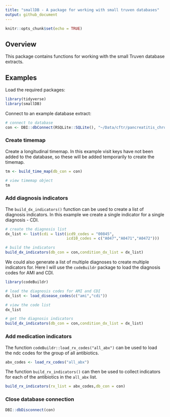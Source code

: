 ```yaml
---
title: "smallDB - A package for working with small truven databases"
output: github_document
---
```


```r
knitr::opts_chunk$set(echo = TRUE)
```

## Overview

This package contains functions for working with the small Truven database extracts.


## Examples

Load the required packages:
```r
library(tidyverse)
library(smallDB)
```

Connect to an example database extract:
```r
# connect to database
con <- DBI::dbConnect(RSQLite::SQLite(), "~/Data/cftr/pancreatitis_chronic.db")
```

### Create timemap

Create a longitudinal timemap. In this example visit keys have not been added to the database,
so these will be added temporarily to create the timemap.

```r
tm <- build_time_map(db_con = con)

# view timemap object
tm

```

### Add diagnosis indicators

The `build_dx_indicators()` function can be used to create a list of diagnosis indicators. In this example we create a single indicator for a single diagnosis - CDI.

```r

# create the diagnosis list
dx_list <- list(cdi = list(icd9_codes = "00845",
                           icd10_codes = c("A047","A0471","A0472")))

# build the indicators
build_dx_indicators(db_con = con,condition_dx_list = dx_list)

```


We could also generate a list of multiple diagnoses to create multiple indicators for. Here 
I will use the `codeBuildr` package to load the diagnosis codes for AMI and CDI.
```r
library(codeBuildr)

# load the diagnosis codes for AMI and CDI
dx_list <- load_disease_codes(c("ami","cdi"))

# view the code list
dx_list

# get the diagnosis indicators
build_dx_indicators(db_con = con,condition_dx_list = dx_list)

```
### Add medication indicators

The function `codeBuildr::load_rx_codes("all_abx")` can be used to load the ndc codes
for the group of all antibiotics.

```r
abx_codes <- load_rx_codes("all_abx")
```

The function `build_rx_indicators()` can then be used to collect indicators for each of the antibiotics in the `all_abx` list.

```r
build_rx_indicators(rx_list = abx_codes,db_con = con)
```

### Close database connection

```r
DBI::dbDisconnect(con)

```



